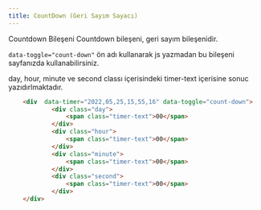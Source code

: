 ```yaml
---
title: CountDown (Geri Sayım Sayacı)
---
```

Countdown Bileşeni
Countdown bileşeni, geri sayım bileşenidir.
<div class="mb-2">
    <code>data-toggle="count-down"</code> ön adı kullanarak js yazmadan bu bileşeni 
    sayfanızda kullanabilirsiniz.
</div>

day, hour, minute ve second classı içerisindeki timer-text içerisine sonuc yazıdırlmaktadır. 

```html title="Örnek kullanımı"
    <div  data-timer="2022,05,25,15,55,16" data-toggle="count-down">
            <div class="day">
                <span class="timer-text">00</span>
            </div>
            <div class="hour">
                <span class="timer-text">00</span>
            </div>
            <div class="minute">
                <span class="timer-text">00</span>
            </div>
            <div class="second">
                <span class="timer-text">00</span>
            </div>
    </div>
```
